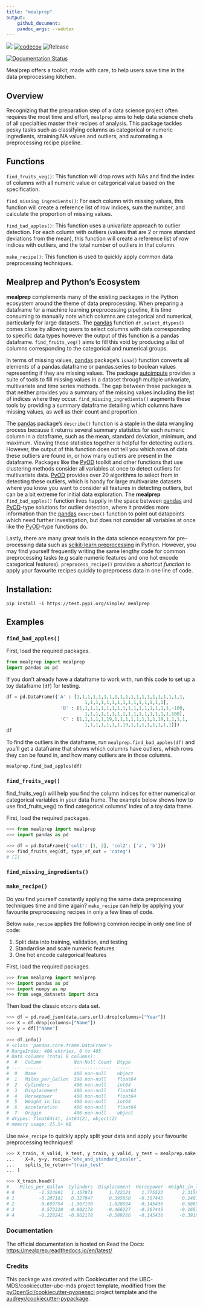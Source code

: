 ```yaml
---
title: "mealprep"
output:
    github_document:
    pandoc_args: --webtex
---
```



![](https://github.com/mglu123/mealprep/workflows/build/badge.svg) [![codecov](https://codecov.io/gh/mglu123/foocat/branch/master/graph/badge.svg)](https://codecov.io/gh/mglu123/mealprep) ![Release](https://github.com/mglu123/mealprep/workflows/Release/badge.svg)

[![Documentation Status](https://readthedocs.org/projects/mealprep/badge/?version=latest)](https://mealprep.readthedocs.io/en/latest/?badge=latest)

Mealprep offers a toolkit, made with care, to help users save time in the data preprocessing kitchen.

## Overview

Recognizing that the preparation step of a data science project often requires the most time and effort, `mealprep` aims to help data science chefs of all specialties master their recipes of analysis. This package tackles pesky tasks such as classifying columns as categorical or numeric ingredients, straining NA values and outliers, and automating a preprocessing recipe pipeline.

## Functions
`find_fruits_veg()`: This function will drop rows with NAs and find the index of columns with all
    numeric value or categorical value based on the specification.
    
`find_missing_ingredients()`: For each column with missing values, this function will create a reference list of row indices, sum the number, and calculate the proportion of missing values.
    
`find_bad_apples()`: This function uses a univariate approach to outlier detection. For each column with outliers (values that are 2 or more standard deviations from the mean), this function will create a reference list of row indices with outliers, and the total number of outliers in that column.

`make_recipe()`: This function is used to quickly apply common data preprocessing techniques.

## Mealprep and Python's Ecosystem

**mealprep** complements many of the existing packages in the Python ecosystem around the theme of data preprocessing. When preparing a dataframe for a machine learning preprocessing pipeline, it is time consuming to manually note which columns are categorical and numerical, particularly for large datasets. The [pandas](https://pypi.org/project/pandas/) function `df.select_dtypes()` comes close by allowing users to select columns with data corresponding to specific data types however the output of this function is a pandas dataframe. `find_fruits_veg()` aims to fill this void by producing a list of columns corresponding to the categorical and numerical groups.  

In terms of missing values, [pandas](https://pypi.org/project/pandas/) package’s `isna()` function converts all elements of a pandas.dataframe or pandas.series to boolean values representing if they are missing values. The package [autoimpute](https://autoimpute.readthedocs.io/en/latest/) provides a suite of tools to fill missing values in a dataset through multiple univariate, multivariate and time series methods. The gap between these packages is that neither provides you a summary of the missing values including the list of indices where they occur. `find_missing_ingredients()` augments these tools by providing a summary dataframe detailing which columns have missing values, as well as their count and proportion.

The [pandas](https://pypi.org/project/pandas/) package’s `describe()` function is a staple in the data wrangling process because it returns several summary statistics for each numeric column in a dataframe, such as the mean, standard deviation, minimum, and maximum. Viewing these statistics together is helpful for detecting outliers. However, the output of this function does not tell you which rows of data these outliers are found in, or how many outliers are present in the dataframe. Packages like the [PyOD](https://pyod.readthedocs.io/en/latest/) toolkit and other functions that use clustering methods consider all variables at once to detect outliers for multivariate data. [PyOD](https://pyod.readthedocs.io/en/latest/) provides over 20 algorithms to select from in detecting these outliers, which is handy for large multivariate datasets where you know you want to consider all features in detecting outliers, but can be a bit extreme for initial data exploration. The **mealprep** `find_bad_apples()` function lives happily in the space between [pandas](https://pypi.org/project/pandas/) and [PyOD](https://pyod.readthedocs.io/en/latest/)-type solutions for outlier detection, where it provides more information than the [pandas](https://pypi.org/project/pandas/) `describe()` function to point out datapoints which need further investigation, but does not consider all variables at once like the [PyOD](https://pyod.readthedocs.io/en/latest/)-type functions do.

Lastly, there are many great tools in the data science ecosystem for pre-processing data such as [scikit-learn preprocessing](https://scikit-learn.org/stable/modules/preprocessing.html) in Python. However, you may find yourself frequently writing the same lengthy code for common preprocessing tasks (e.g scale numeric features and one hot encode categorical features). `preprocess_recipe()` provides a _shortcut function_ to apply your favourite recipes quickly to preprocess data in one line of code.


## Installation:

```
pip install -i https://test.pypi.org/simple/ mealprep
```

## Examples

### `find_bad_apples()`

First, load the required packages.

```python
from mealprep import mealprep
import pandas as pd
```

If you don't already have a dataframe to work with, run this code to set up a toy dataframe (`df`) for testing.
```python
df = pd.DataFrame({'A' : [1,1,1,1,1,1,1,1,1,1,1,1,1,1,1,1,1,1,1,1,
                             1,1,1,1,1,1,1,1,1,1,1,1,1,1,1],
                    'B' : [1,1,1,1,1,1,1,1,1,1,1,1,1,1,1,1,1,-100,
                             1,1,1,1,1,1,1,1,1,1,1,1,1,1,1,1,100],
                    'C' : [1,1,1,1,1,19,1,1,1,1,1,1,1,1,19,1,1,1,1,
                             1,1,1,1,1,1,1,19,1,1,1,1,1,1,1,1]})
df
```

To find the outliers in the dataframe, run `mealprep.find_bad_apples(df)` and you'll get a dataframe that shows which columns have outliers, which rows they can be found in, and how many outliers are in those columns.

```python
mealprep.find_bad_apples(df)
```


### `find_fruits_veg()`

find_fruits_veg() will help you find the column indices for either numerical or categorical variables in your data frame. 
The example below shows how to use find_fruits_veg() to find categorical columns' index of a toy data frame.

First, load the required packages.

``` python
>>> from mealprep import mealprep
>>> import pandas as pd
```

```python
>>> df = pd.DataFrame({'col1': [1, 2], 'col2': ['a', 'b']})
>>> find_fruits_veg(df, type_of_out = 'categ')
# [1]
```

### `find_missing_ingredients()`

### `make_recipe()`

Do you find yourself constantly applying the same data preprocessing techniques time and time again? `make_recipe` can help by applying your favourite preprocessing recipes in only a few lines of code.

Below `make_recipe` applies the following common recipe in only one line of code:

1. Split data into training, validation, and testing
2. Standardise and scale numeric features
3. One hot encode categorical features

First, load the required packages.

```python
>>> from mealprep import mealprep
>>> import pandas as pd
>>> import numpy as np
>>> from vega_datasets import data
```

Then load the classic `mtcars` data set.

```python
>>> df = pd.read_json(data.cars.url).drop(columns=["Year"])
>>> X = df.drop(columns=["Name"])
>>> y = df[["Name"]
    
>>> df.info()
# <class 'pandas.core.frame.DataFrame'>
# RangeIndex: 406 entries, 0 to 405
# Data columns (total 8 columns):
#  #   Column            Non-Null Count  Dtype  
# ---  ------            --------------  -----  
#  0   Name              406 non-null    object 
#  1   Miles_per_Gallon  398 non-null    float64
#  2   Cylinders         406 non-null    int64  
#  3   Displacement      406 non-null    float64
#  4   Horsepower        400 non-null    float64
#  5   Weight_in_lbs     406 non-null    int64  
#  6   Acceleration      406 non-null    float64
#  7   Origin            406 non-null    object 
# dtypes: float64(4), int64(2), object(2)
# memory usage: 25.5+ KB
```

Use `make_recipe` to quickly apply split your data and apply your favourite preprocessing techniques!

```python
>>> X_train, X_valid, X_test, y_train, y_valid, y_test = mealprep.make_recipe(
...    X=X, y=y, recipe="ohe_and_standard_scaler", 
...    splits_to_return="train_test"
... )

>>> X_train.head()
#    Miles_per_Gallon  Cylinders  Displacement  Horsepower  Weight_in_lbs  Acceleration  x0_Europe  x0_Japan  x0_USA
# 0         -1.524901   1.457871      1.722121    1.775523       2.315653     -1.285191        0.0       0.0     1.0
# 1         -0.287181   0.327847      0.395050   -0.307445       0.248186      0.643767        0.0       0.0     1.0
# 2         -0.699754  -1.367190     -1.028694   -0.145436      -0.586540     -0.652746        0.0       1.0     0.0
# 3          0.573330  -0.802178     -0.466227   -0.307445      -0.165307     -0.020301        0.0       1.0     0.0
# 4         -0.228241  -0.802178     -0.589266   -0.145436      -0.391955     -0.336523        0.0       1.0     0.0
```


### Documentation
The official documentation is hosted on Read the Docs: <https://mealprep.readthedocs.io/en/latest/>

### Credits
This package was created with Cookiecutter and the UBC-MDS/cookiecutter-ubc-mds project template, modified from the [pyOpenSci/cookiecutter-pyopensci](https://github.com/pyOpenSci/cookiecutter-pyopensci) project template and the [audreyr/cookiecutter-pypackage](https://github.com/audreyr/cookiecutter-pypackage).
